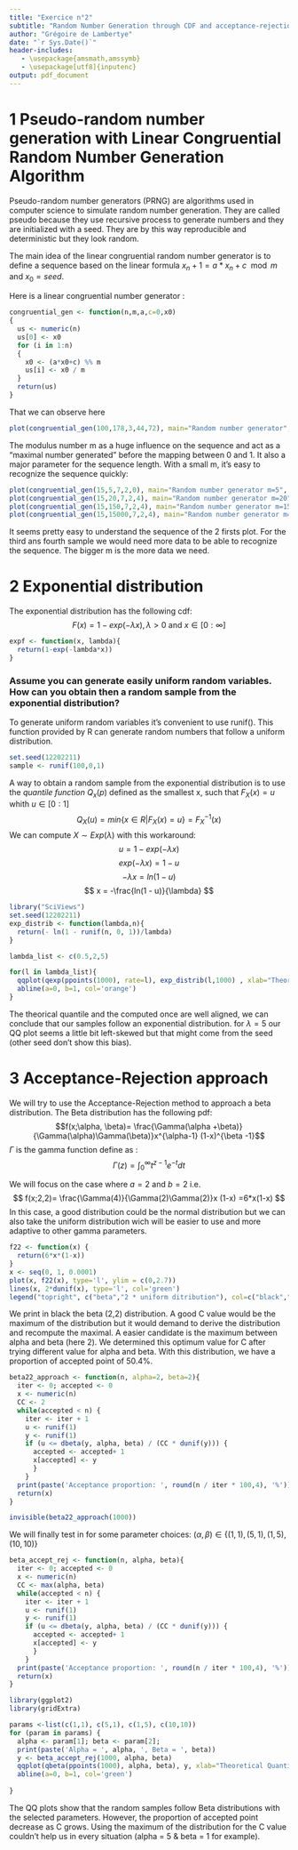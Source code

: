 ```yaml
---
title: "Exercice n°2"
subtitle: "Random Number Generation through CDF and acceptance-rejection sampling"
author: "Grégoire de Lambertye"
date: "`r Sys.Date()`"
header-includes:
   - \usepackage{amsmath,amssymb}
   - \usepackage[utf8]{inputenc}
output: pdf_document
---
```


# 1 Pseudo-random number generation with Linear Congruential Random Number Generation Algorithm

Pseudo-random number generators (PRNG) are algorithms used in computer science to simulate random number generation. They are called pseudo because they use recursive process to generate numbers and they are initialized with a seed. 
They are by this way reproducible and deterministic but they look random. 


The main idea of the linear congruential random number generator is to define a sequence based on the linear formula
${x_n+1} = a * x_n + c\mod m$ and $x_{0} = seed$.

Here is a linear congruential number generator :


```r
congruential_gen <- function(n,m,a,c=0,x0)
{
  us <- numeric(n)
  us[0] <- x0
  for (i in 1:n)
  {
    x0 <- (a*x0+c) %% m
    us[i] <- x0 / m
  }
  return(us)
}

```
That we can observe here 
```r
plot(congruential_gen(100,178,3,44,72), main="Random number generator", ylab="Random values")
```
The modulus number m as a huge influence on the sequence and act as a "maximal number generated" before the mapping between 0 and 1. It also a major parameter for the sequence length. With a small m, it's easy to recognize the sequence quickly: 

```r
plot(congruential_gen(15,5,7,2,0), main="Random number generator m=5", ylab="Random numbers")
plot(congruential_gen(15,20,7,2,4), main="Random number generator m=20", ylab="Random numbers")
plot(congruential_gen(15,150,7,2,4), main="Random number generator m=150", ylab="Random numbers")
plot(congruential_gen(15,15000,7,2,4), main="Random number generator m=15000", ylab="Random numbers")

```
It seems pretty easy to understand the sequence of the 2 firsts plot. For the third ans fourth sample we would need more data to be able to recognize the sequence. The bigger m is the more data we need. 

# 2 Exponential distribution

The exponential distribution has the following cdf: 
$$F(x) = 1-exp(-\lambda x), \lambda>0 \text{ and }x\in[0:\infty]$$

```r
expf <- function(x, lambda){
  return(1-exp(-lambda*x))
}

```


### Assume you can generate easily uniform random variables. How can you obtain then a random sample from the exponential distribution?

To generate uniform random variables it's convenient to use runif(). This function provided by R can generate random numbers that follow a uniform distribution. 
```r
set.seed(12202211)
sample <- runif(100,0,1)
```


A way to obtain a random sample from the exponential distribution is to use the *quantile function* $Q_{x}(p)$ defined as the smallest x, such that $F_{X}(x) = u$ whith $u \in [0:1]$
$$
Q_{X}(u) = min\{x \in R|F_{X}(x)=u\} = F_{X}^{-1}(x)
$$
We can compute $X \sim Exp(\lambda)$ with this workaround: 
$$
u = 1-exp(-\lambda x)
$$
$$
exp(-\lambda x) = 1 - u
$$
$$
-\lambda x =ln(1 - u)
$$
$$
x = -\frac{ln(1 - u)}{\lambda}
$$
```r
library("SciViews")
set.seed(12202211)
exp_distrib <- function(lambda,n){
  return(- ln(1 - runif(n, 0, 1))/lambda)
}

lambda_list <- c(0.5,2,5)

for(l in lambda_list){
  qqplot(qexp(ppoints(1000), rate=l), exp_distrib(l,1000) , xlab="Theoretical Quantiles", ylab= "Sample Quantiles", main = paste('QQ-plot, lambda =', l))
  abline(a=0, b=1, col='orange')
}

```

The theorical quantile and the computed once are well aligned, we can conclude that our samples follow an exponential distribution. for $\lambda = 5$ our QQ plot seems a little bit left-skewed but that might come from the seed (other seed don't show this bias).

# 3 Acceptance-Rejection approach
We will try to use the  Acceptance-Rejection method to approach a beta distribution. The Beta distribution has the following pdf:
$$f(x;\alpha, \beta)= \frac{\Gamma(\alpha +\beta)}{\Gamma(\alpha)\Gamma(\beta)}x^{\alpha-1} (1-x)^{\beta -1}$$
$\Gamma$ is the gamma function define as : 
$$
\Gamma(z)=\int_{0}^{\infty}t^{z-1}e^{-t}dt
$$


We will focus on the case where $a=2 \text{ and } b=2$ i.e. 
$$
f(x;2,2)= \frac{\Gamma(4)}{\Gamma(2)\Gamma(2)}x (1-x) =6*x(1-x)
$$
In this case, a good distribution could be the normal distribution but we can also take the uniform distribution wich will be easier to use and more adaptive to other gamma parameters. 

```r
f22 <- function(x) {
  return(6*x*(1-x))
}
x <- seq(0, 1, 0.0001)
plot(x, f22(x), type='l', ylim = c(0,2.7))
lines(x, 2*dunif(x), type='l', col='green')
legend("topright", c("beta","2 * uniform ditribution"), col=c("black","green"), lty=1)
```
We print in black the beta (2,2) distribution. A good C value would be the maximum of the distribution but it would demand to derive the distribution and recompute the maximal. A easier candidate is the maximum between alpha and beta (here 2). We determined this optimum value for C after trying different value for alpha and beta. With this distribution, we have a proportion of accepted point of 50.4%.

```r
beta22_approach <- function(n, alpha=2, beta=2){
  iter <- 0; accepted <- 0
  x <- numeric(n)
  CC <- 2
  while(accepted < n) {
    iter <- iter + 1
    u <- runif(1)
    y <- runif(1)
    if (u <= dbeta(y, alpha, beta) / (CC * dunif(y))) { 
      accepted <- accepted+ 1
      x[accepted] <- y
      }
    }
  print(paste('Acceptance proportion: ', round(n / iter * 100,4), '%'))
  return(x)
}

invisible(beta22_approach(1000))

```

We will finally test in for some parameter choices: $(\alpha, \beta) \in \{(1,1), (5,1), (1,5), (10,10)\}$

```r
beta_accept_rej <- function(n, alpha, beta){
  iter <- 0; accepted <- 0
  x <- numeric(n)
  CC <- max(alpha, beta)
  while(accepted < n) {
    iter <- iter + 1
    u <- runif(1)
    y <- runif(1)
    if (u <= dbeta(y, alpha, beta) / (CC * dunif(y))) { 
      accepted <- accepted+ 1
      x[accepted] <- y
      }
    }
  print(paste('Acceptance proportion: ', round(n / iter * 100,4), '%'))
  return(x)
}
```



```r
library(ggplot2)
library(gridExtra)

params <-list(c(1,1), c(5,1), c(1,5), c(10,10))
for (param in params) {
  alpha <- param[1]; beta <- param[2];
  print(paste('Alpha = ', alpha, ', Beta = ', beta))
  y <- beta_accept_rej(1000, alpha, beta)
  qqplot(qbeta(ppoints(1000), alpha, beta), y, xlab="Theoretical Quantiles", ylab= "Sample Quantiles", main = paste('QQ-plot (alpha, beta) = (', alpha, ',', beta, ')'))
  abline(a=0, b=1, col='green')
  
}

```
The QQ plots show that the random samples follow Beta distributions with the selected parameters. However, the proportion of accepted point decrease as C grows. Using the maximum of the distribution for the C value couldn't help us in every situation (alpha = 5 & beta = 1 for example).

